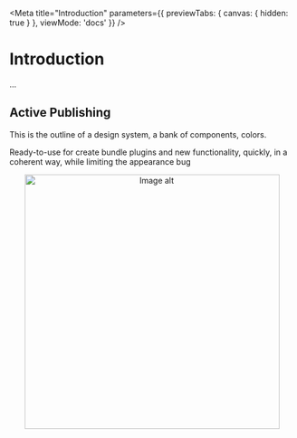 
<Meta
  title="Introduction"
  parameters={{
    previewTabs: {
      canvas: { hidden: true }
    },
    viewMode: 'docs'
  }}
/>

# Introduction
...
## Active Publishing

This is the outline of a design system, a bank of components, colors.

Ready-to-use for create bundle plugins and new functionality, quickly, in a coherent way, while limiting the appearance bug

<center>
  <img src={imageUrl} alt="Image alt" width="450px" height="450px" />
</center>

